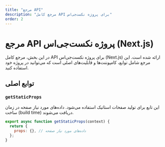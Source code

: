 ```yaml
---
title: "مرجع API"
description: "مرجع کامل API برای پروژه نکست‌جی‌اس"
order: 2
---
```


# مرجع API پروژه نکست‌جی‌اس (Next.js)

در این بخش، مرجع کامل API برای پروژه نکست‌جی‌اس (Next.js) ارائه شده است. این مرجع شامل توابع، کامپوننت‌ها و قابلیت‌های اصلی است که می‌توانید در پروژه خود استفاده کنید.

## توابع اصلی

### `getStaticProps`

این تابع برای تولید صفحات استاتیک استفاده می‌شود. داده‌های مورد نیاز صفحه در زمان ساخت (build time) دریافت می‌شوند.

```javascript
export async function getStaticProps(context) {
  return {
    props: {}, // داده‌های مورد نیاز صفحه
  };
}
```
